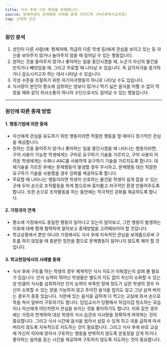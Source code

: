 ```yaml
---
title: 식사 후에 구토 행위를 반복합니다.
source: 장애학생의 문제행동 사례별 중재 가이드북 (부산광역시교육청)
tag: 신체적 건강
---
```


### 원인 분석

1. 성인이 다른 사람(예: 형제자매, 학급의 다른 학생 등)에게 관심을 보이고 있는 등 자신을 보아주지 않거나 놀아주지 않을 때 일어날 수 있는 행동입니다.
2. 원하는 것을 들어주지 않거나 좋아하는 일을 중단시켰을 때, 누군가 자신의 물건을 만지거나 빼앗았을 때, 그리고 무료할 때 나타날 수 있습니다. 즉 감각자극을 증가하거나 감소시키고자 하는 데서 나타날 수 있습니다.
3. 각성 수준을 조절하기 위한 자기자극행동의 하나로 나타날 수도 있습니다.
4. 식사량이 본인이 평소에 섭취하는 양보다 많거나 먹기 싫은 음식을 어쩔 수 없이 먹었을 때와 같이 의사소통의 하나의 수단으로서도 일어날 수 있는 행동입니다.

---

### 원인에 따른 중재 방법

#### 1. 행동기법에 의한 중재

- 자신에게 관심을 유도하기 위한 행동이라면 적절한 행동을 할 때마다 정기적인 관심을 제공합니다.
- 원하는 것을 들어주지 않거나 좋아하는 일을 중단시켰을 때 나타나는 행동이라면, 구어 사용이 가능한 학생에게는 구어로 요구하기 기술을 가르치고, 구어 사용이 어려운 학생에게는 수화나 AAC를 사용하여 요구하기 기술을 가르치도록 합니다. 대체기술을 가르친 후에는 문제행동이 발생할 경우 무시하고, 문제행동 대신 적절한 요구하기 기술을 사용했을 경우 강화를 제공하도록 합니다.
- 무료할 때 나타나는 행동이라면 학생이 선호하는 물건을 학생이 쉽게 잡을 수 있는 곳에 두어 손으로 조작활동을 하게 함으로써 흥미롭고 자극적인 환경 만들어주도록 합니다. 또한 손으로 조작활동을 하는 동안에는 적극적인 강화를 제공하도록 합니다.

#### 2. 가정과의 연계

- 평소에 가정에서도 동일한 행동이 일어나고 있는지 알아보고, 그런 행동이 발생하는 이유에 대해 함께 협력하여 알아보고 중재방법을 고려해보아야 할 것입니다.
- 학교상황에서 뿐만 아니라 가정에서도 식사 후에 지속적인 관심을 보여줌으로써 구토를 하지 않았을 때 충분한 칭찬을 함으로 문제행동이 일어나지 않도록 해야 할 것입니다.

#### 3. 학교현장에서의 사례별 중재

- 식사 후에 구토를 하는 학생의 경우 체계적인 식사 지도가 이뤄졌는지 살펴 볼 필요가 있습니다. 인지 능력이 뛰어난 학생들은 별도의 지도 없이 자신이 소화할 수 있는 양 만큼의 식사를 섭취하지만 인지 능력이 부족한 장애 정도가 심한 학생의 경우 자신이 소화할 수 있는 양을 가늠하지 않고 주어진 음식을 씹지도 않고 그냥 삼켜 버리는 경우가 종종 있습니다. 식판에 있는 음식을 급하게 다 먹고는 교실에 와서 손으로 목을 쳐서 일부러 구토하기도 합니다. 담임교사가 당황해서 허겁지겁 청소하는 모습이나 자신에게 야단치면서 관심을 보이는 것을 좋아하기도 합니다. 이와 같은 경우에는 가정과 연계하여 대상 학생의 식사 습관과 식사량을 정확하게 파악하는 것이 중요합니다. 그리고 식사 시간에 음식을 씹어서 삼킬 수 있게 하고 국을 급하게 마셔 버리지 않도록 지속적으로 지도하는 것이 필요합니다. 그리고 식사 후에 바로 교실에 자신의 의자에 앉아서 구토하는 행동을 반복하지 않도록 운동장을 걷게 하거나 좋아하는 음악을 듣는 시간을 제공하여 구토하지 않도록 지도하는 것이 중요합니다.
